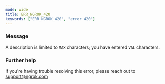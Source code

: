 ```yaml
---
mode: wide
title: ERR_NGROK_420
keywords: ["ERR_NGROK_420", "error 420"]
---
```


### Message

A description is limited to `MAX` characters; you have entered `VAL` characters.

### Further help

If you're having trouble resolving this error, please reach out to [support@ngrok.com](mailto:support@ngrok.com?subject=Help%20with%20ERR_NGROK_420)
